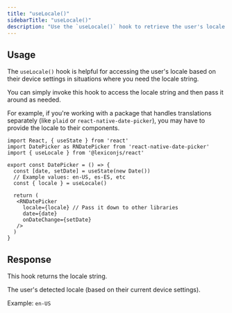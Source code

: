 ```yaml
---
title: "useLocale()"
sidebarTitle: "useLocale()"
description: "Use the `useLocale()` hook to retrieve the user's locale from their device settings."
---
```


## Usage

The `useLocale()` hook is helpful for accessing the user's locale based on their device settings in situations where you need the locale string.

You can simply invoke this hook to access the locale string and then pass it around as needed.

For example, if you're working with a package that handles translations separately (like `plaid` or `react-native-date-picker`), you may have to provide the locale to their components.

```tsx
import React, { useState } from 'react'
import DatePicker as RNDatePicker from 'react-native-date-picker'
import { useLocale } from '@lexiconjs/react'

export const DatePicker = () => {
  const [date, setDate] = useState(new Date())
  // Example values: en-US, es-ES, etc
  const { locale } = useLocale()

  return (
   <RNDatePicker 
     locale={locale} // Pass it down to other libraries
     date={date} 
     onDateChange={setDate} 
   />
  )
}
```

## Response

This hook returns the locale string.

<ResponseField name="locale" type="string">
The user's detected locale (based on their current device settings).

Example: `en-US`
</ResponseField>